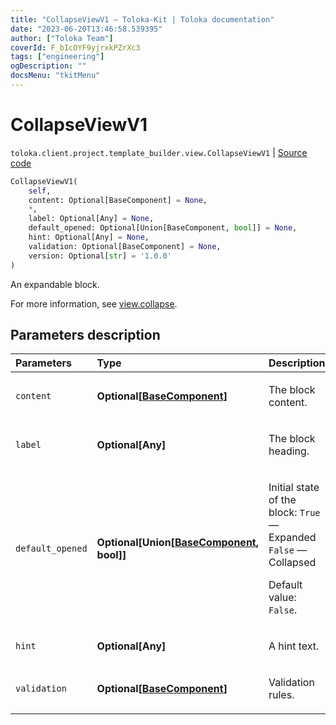 ```yaml
---
title: "CollapseViewV1 — Toloka-Kit | Toloka documentation"
date: "2023-06-20T13:46:58.539395"
author: ["Toloka Team"]
coverId: F_bIcOYF9yjrxkPZrXc3
tags: ["engineering"]
ogDescription: ""
docsMenu: "tkitMenu"
---
```


# CollapseViewV1

`toloka.client.project.template_builder.view.CollapseViewV1` | [Source code](https://github.com/Toloka/toloka-kit/blob/v1.2.0/src/client/project/template_builder/view.py#L126)

```python
CollapseViewV1(
    self,
    content: Optional[BaseComponent] = None,
    *,
    label: Optional[Any] = None,
    default_opened: Optional[Union[BaseComponent, bool]] = None,
    hint: Optional[Any] = None,
    validation: Optional[BaseComponent] = None,
    version: Optional[str] = '1.0.0'
)
```

An expandable block.

For more information, see [view.collapse](/docs/template-builder/reference/view.collapse).

## Parameters description

| Parameters | Type | Description |
| :----------| :----| :-----------|
`content`|**Optional\[[BaseComponent](/docs/toloka-kit/reference/toloka.client.project.template_builder.base.BaseComponent)\]**|<p>The block content.</p>
`label`|**Optional\[Any\]**|<p>The block heading.</p>
`default_opened`|**Optional\[Union\[[BaseComponent](/docs/toloka-kit/reference/toloka.client.project.template_builder.base.BaseComponent), bool\]\]**|<p>Initial state of the block: `True` — Expanded `False` — Collapsed</p> <p></p><p>Default value: `False`.</p>
`hint`|**Optional\[Any\]**|<p>A hint text.</p>
`validation`|**Optional\[[BaseComponent](/docs/toloka-kit/reference/toloka.client.project.template_builder.base.BaseComponent)\]**|<p>Validation rules.</p>